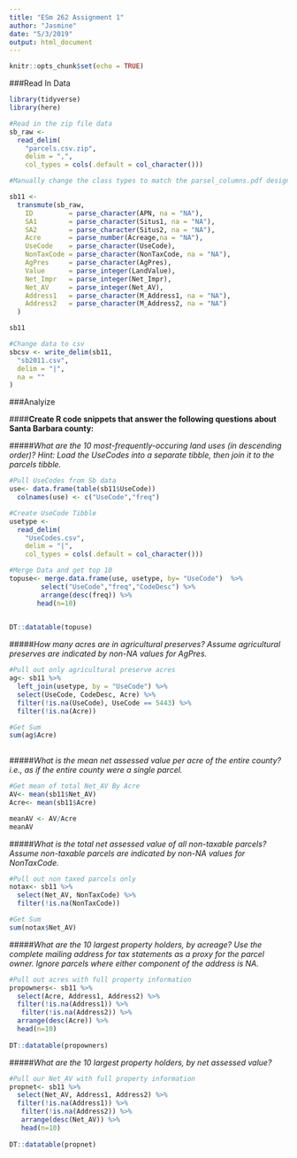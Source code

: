 ```yaml
---
title: "ESm 262 Assignment 1"
author: "Jasmine"
date: "5/3/2019"
output: html_document
---
```


```r
knitr::opts_chunk$set(echo = TRUE)
```

###Read In Data
```r
library(tidyverse)
library(here)
```

```r
#Read in the zip file data
sb_raw <-
  read_delim(
    "parcels.csv.zip",
    delim = ",",
    col_types = cols(.default = col_character()))
```


```r
#Manually change the class types to match the parsel_columns.pdf designations

sb11 <-
  transmute(sb_raw,
    ID         = parse_character(APN, na = "NA"),
    SA1        = parse_character(Situs1, na = "NA"),
    SA2        = parse_character(Situs2, na = "NA"),
    Acre       = parse_number(Acreage,na = "NA"),
    UseCode    = parse_character(UseCode),
    NonTaxCode = parse_character(NonTaxCode, na = "NA"),
    AgPres     = parse_character(AgPres),
    Value      = parse_integer(LandValue),
    Net_Impr   = parse_integer(Net_Impr),
    Net_AV     = parse_integer(Net_AV),
    Address1   = parse_character(M_Address1, na = "NA"),
    Address2   = parse_character(M_Address2, na = "NA")
  )

sb11
```

```r

#Change data to csv
sbcsv <- write_delim(sb11,
  "sb2011.csv",
  delim = "|",
  na = ""
)

```
###Analyize 

####**Create R code snippets that answer the following questions about Santa Barbara county:**

#####*What are the 10 most-frequently-occuring land uses (in descending order)?*
*Hint: Load the UseCodes into a separate tibble, then join it to the parcels tibble.*
```r

#Pull UseCodes from Sb data
use<- data.frame(table(sb11$UseCode))
  colnames(use) <- c("UseCode","freq")

#Create UseCode Tibble
usetype <-
  read_delim(
    "UseCodes.csv",
    delim = "|",
    col_types = cols(.default = col_character()))

#Merge Data and get top 10
topuse<- merge.data.frame(use, usetype, by= "UseCode")  %>% 
        select("UseCode","freq","CodeDesc") %>% 
        arrange(desc(freq)) %>% 
       head(n=10)

 
DT::datatable(topuse)
```

#####*How many acres are in agricultural preserves?*
*Assume agricultural preserves are indicated by non-NA values for AgPres.*
```r
#Pull out only agricultural preserve acres
ag<- sb11 %>% 
  left_join(usetype, by = "UseCode") %>% 
  select(UseCode, CodeDesc, Acre) %>% 
  filter(!is.na(UseCode), UseCode == 5443) %>% 
  filter(!is.na(Acre))

#Get Sum
sum(ag$Acre)
  
```

#####*What is the mean net assessed value per acre of the entire county?*
*i.e., as if the entire county were a single parcel.*
```r

#Get mean of total Net_AV By Acre
AV<- mean(sb11$Net_AV)
Acre<- mean(sb11$Acre)

meanAV <- AV/Acre
meanAV

```


#####*What is the total net assessed value of all non-taxable parcels?*
*Assume non-taxable parcels are indicated by non-NA values for NonTaxCode.*
```r

#Pull out non taxed parcels only
notax<- sb11 %>% 
  select(Net_AV, NonTaxCode) %>% 
  filter(!is.na(NonTaxCode))

#Get Sum
sum(notax$Net_AV)

```

#####*What are the 10 largest property holders, by acreage?*
*Use the complete mailing address for tax statements as a proxy for the parcel owner. Ignore parcels where either component of the address is NA.*
```r
#Pull out acres with full property information
propowners<- sb11 %>% 
  select(Acre, Address1, Address2) %>% 
  filter(!is.na(Address1)) %>% 
   filter(!is.na(Address2)) %>% 
  arrange(desc(Acre)) %>% 
  head(n=10)
  
DT::datatable(propowners)

```

#####*What are the 10 largest property holders, by net assessed value?*
```r
#Pull our Net_AV with full property information
propnet<- sb11 %>% 
  select(Net_AV, Address1, Address2) %>% 
  filter(!is.na(Address1)) %>% 
   filter(!is.na(Address2)) %>% 
   arrange(desc(Net_AV)) %>% 
   head(n=10)
  
DT::datatable(propnet)

```


